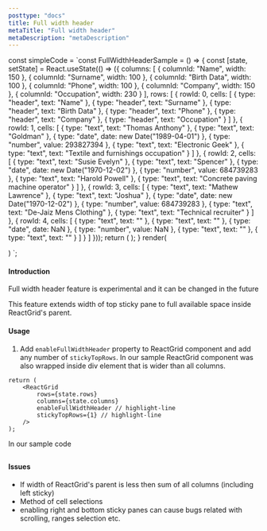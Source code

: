 ```yaml
---
posttype: "docs"
title: Full width header
metaTitle: "Full width header"
metaDescription: "metaDescription"
---
```

const simpleCode = `const FullWidthHeaderSample = () => {
  const [state, setState] = React.useState(() => ({
    columns: [
        { columnId: "Name", width: 150 },
        { columnId: "Surname", width: 100 },
        { columnId: "Birth Data", width: 100 },
        { columnId: "Phone", width: 100 },
        { columnId: "Company", width: 150 },
        { columnId: "Occupation", width: 230 }
      ],
      rows: [
        {
          rowId: 0,
          cells: [
            { type: "header", text: "Name" },
            { type: "header", text: "Surname" },
            { type: "header", text: "Birth Data" },
            { type: "header", text: "Phone" },
            { type: "header", text: "Company" },
            { type: "header", text: "Occupation" }
          ]
        },
        {
          rowId: 1,
          cells: [
            { type: "text", text: "Thomas Anthony" },
            { type: "text", text: "Goldman" },
            { type: "date", date: new Date("1989-04-01") },
            { type: "number", value: 293827394 },
            { type: "text", text: "Electronic Geek" },
            { type: "text", text: "Textile and furnishings occupation" }
          ]
        },
        {
          rowId: 2,
          cells: [
            { type: "text", text: "Susie Evelyn" },
            { type: "text", text: "Spencer" },
            { type: "date", date: new Date("1970-12-02") },
            { type: "number", value: 684739283 },
            { type: "text", text: "Harold Powell" },
            { type: "text", text: "Concrete paving machine operator" }
          ]
        },
        {
          rowId: 3,
          cells: [
            { type: "text", text: "Mathew Lawrence" },
            { type: "text", text: "Joshua" },
            { type: "date", date: new Date("1970-12-02") },
            { type: "number", value: 684739283 },
            { type: "text", text: "De-Jaiz Mens Clothing" },
            { type: "text", text: "Technical recruiter" }
          ]
        },
        {
          rowId: 4,
          cells: [
            { type: "text", text: "" },
            { type: "text", text: "" },
            { type: "date", date: NaN },
            { type: "number", value: NaN },
            { type: "text", text: "" },
            { type: "text", text: "" }
          ]
        }
      ]
    }));
    return (
      <ReactGrid
        rows={state.rows}
        columns={state.columns}
        enableFullWidthHeader={true}
        stickyTopRows={1} 
      />
    );
}
render(
  <div style={{width: '1000px'}}>
    <FullWidthHeaderSample/>
  </div>
  )
`;

#### Introduction

<Alert color="primary">
	<i class="fas fa-exclamation-circle pr-3"></i>
	Full width header feature is experimental and it can be changed in the future
</Alert>

This feature extends width of top sticky pane to full available space inside ReactGrid's parent. 

#### Usage

1. Add `enableFullWidthHeader` property to ReactGrid component and add any number of `stickyTopRows`. In our sample 
ReactGrid component was also wrapped inside div element that is wider than all columns.

```tsx
return (
    <ReactGrid
        rows={state.rows}
        columns={state.columns}
        enableFullWidthHeader // highlight-line
        stickyTopRows={1} // highlight-line
    />
);
```

In our sample code 

<LiveCode 
  code={simpleCode}
  title='Full width header demo'
  noInline={true}
/> 

## 
#### Issues

- If width of ReactGrid's parent is less then sum of all columns (including left sticky)
- Method of cell selections
- enabling right and bottom sticky panes can cause bugs related with scrolling, ranges selection etc.